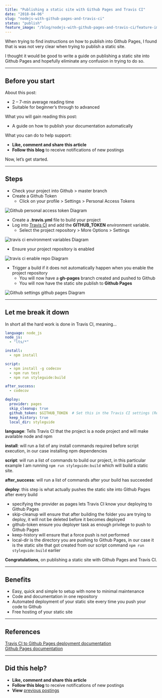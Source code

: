 ```yaml
---
title: "Publishing a static site with Github Pages and Travis CI"
date: "2018-04-06"
slug: "nodejs-with-github-pages-and-travis-ci"
status: "publish"
feature_image: "/blog/nodejs-with-github-pages-and-travis-ci/feature-image.png"
---
```


When trying to find instructions on how to publish into Github Pages, I found that is was not very clear when trying to publish a static site.

I thought it would be good to write a guide on publishing a static site into Github Pages and hopefully eliminate any confusion in trying to do so.

---

## Before you start

About this post:

*   2 – 7-min average reading time
*   Suitable for beginner’s through to advanced

What you will gain reading this post:

*   A guide on how to publish your documentation automatically

What you can do to help support:

*   **Like, comment and share this article**
*   **Follow this blog** to receive notifications of new postings

Now, let’s get started.

---

## **Steps**

*   Check your project into Github > master branch
*   Create a Github Token
    *   Click on your profile > Settings > Personal Access Tokens

![Github personal access token Diagram](/blog/nodejs-with-github-pages-and-travis-ci/inline-1.png)

*   Create a **.travis.yml** file to build your project
*   Log into [Travis CI](https://travis-ci.org/) and add the **GITHUB_TOKEN** environment variable.
    *   Select the project repository > More Options > Settings

![travis ci environment variables Diagram](/blog/nodejs-with-github-pages-and-travis-ci/inline-2.png)

*   Ensure your project repository is enabled

![travis ci enable repo Diagram](/blog/nodejs-with-github-pages-and-travis-ci/inline-3.png)

*   Trigger a build if it does not automatically happen when you enable the project repository
    *   You will now have a **gh-pages** branch created and pushed to Github
    *   You will now have the static site publish to **Github Pages**

![Github settings github pages Diagram](/blog/nodejs-with-github-pages-and-travis-ci/inline-4.png)

---

## **Let me break it down**

In short all the hard work is done in Travis CI, meaning...

```yaml
language: node_js
node_js:
  - "lts/*"

install:
  - npm install

script:
  - npm install -g codecov
  - npm run test
  - npm run styleguide:build

after_success:
  - codecov

deploy:
  provider: pages
  skip_cleanup: true
  github_token: $GITHUB_TOKEN  # Set this in the Travis CI settings (Repository > Settings > Environment Variables)
  keep_history: true
  local_dir: styleguide
```

**language**: Tells Travis CI that the project is a node project and will make available node and npm

**install**: will run a list of any install commands required before script execution, in our case installing npm dependencies

**script**: will run a list of commands to build our project, in this particular example I am running `npm run styleguide:build` which will build a static site.

**after_success**: will run a list of commands after your build has succeeded

**deploy**: this step is what actually pushes the static site into Github Pages after every build

*   specifying the provider as pages lets Travis CI know your deploying to Github Pages
*   skip-cleanup will ensure that after building the folder you are trying to deploy, it will not be deleted before it becomes deployed
*   github-token ensure you deployer task as enough privilege to push to Github Pages
*   keep-history will ensure that a force push is not performed
*   local-dir is the directory you are pushing to Github Pages, in our case it is the static site that got created from our script command `npm run styleguide:build` earlier

**Congratulations**, on publishing a static site with Github Pages and Travis CI.

---

## **Benefits**

*   Easy, quick and simple to setup with none to minimal maintenance
*   Code and documentation in one repository
*   Automated deployment of your static site every time you push your code to Github
*   Free hosting of your static site

---

## **References**

[Travis CI to Github Pages deployment documentation](https://docs.travis-ci.com/user/deployment/pages/)  
[Github Pages documentation](https://help.github.com/articles/configuring-a-publishing-source-for-github-pages/)

---

## Did this help?

*   **Like, comment and share this article**
*   **Follow this blog** to receive notifications of new postings
*   **View** [previous postings](https://robertleggett.com.au/)
